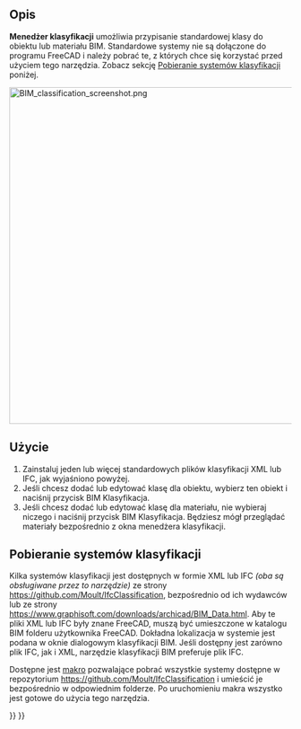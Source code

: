 <languages/>

{{Docnav/pl
|[[BIM_IfcProperties/pl|Menadżer właściwości IFC]]
|[[BIM_Layers/pl|Warstwy]]
|[[BIM_Workbench/pl|środowisko pracy BIM]]
|IconL=BIM_IfcProperties.svg
|IconR=BIM_Layers.svg
|IconC=Workbench_BIM.svg
}}

{{GuiCommand/pl
|Name=BIM Classification
|Name/pl=BIM: Klasyfikacja
|MenuLocation=Zarządzanie → Klasyfikacja
|Workbenches=[[BIM_Workbench/pl|BIM]]
}}

<span id="Description"></span>
==Opis==

'''Menedżer klasyfikacji''' umożliwia przypisanie standardowej klasy do obiektu lub materiału BIM. Standardowe systemy nie są dołączone do programu FreeCAD i należy pobrać te, z których chce się korzystać przed użyciem tego narzędzia. Zobacz sekcję [[#Pobieranie_systemów_klasyfikacji|Pobieranie systemów klasyfikacji]] poniżej.

[[Image:BIM classification screenshot.png|600px]]
{{Caption|Menedżer klasyfikacji}}

<span id="Usage"></span>
==Użycie==

# Zainstaluj jeden lub więcej standardowych plików klasyfikacji XML lub IFC, jak wyjaśniono powyżej.
# Jeśli chcesz dodać lub edytować klasę dla obiektu, wybierz ten obiekt i naciśnij przycisk BIM Klasyfikacja.
# Jeśli chcesz dodać lub edytować klasę dla materiału, nie wybieraj niczego i naciśnij przycisk BIM Klasyfikacja. Będziesz mógł przeglądać materiały bezpośrednio z okna menedżera klasyfikacji.

<span id="Downloading_classification_systems"></span>
==Pobieranie systemów klasyfikacji==

Kilka systemów klasyfikacji jest dostępnych w formie XML lub IFC ''(oba są obsługiwane przez to narzędzie)'' ze strony https://github.com/Moult/IfcClassification, bezpośrednio od ich wydawców lub ze strony https://www.graphisoft.com/downloads/archicad/BIM_Data.html. Aby te pliki XML lub IFC były znane FreeCAD, muszą być umieszczone w katalogu BIM folderu użytkownika FreeCAD. Dokładna lokalizacja w systemie jest podana w oknie dialogowym klasyfikacji BIM. Jeśli dostępny jest zarówno plik IFC, jak i XML, narzędzie klasyfikacji BIM preferuje plik IFC.

Dostępne jest [[Macro_Download_Classifications/pl|makro]] pozwalające pobrać wszystkie systemy dostępne w repozytorium https://github.com/Moult/IfcClassification i umieścić je bezpośrednio w odpowiednim folderze. Po uruchomieniu makra wszystko jest gotowe do użycia tego narzędzia.


{{Docnav/pl
|[[BIM_IfcProperties/pl|Menadżer właściwości IFC]]
|[[BIM_Layers/pl|Warstwy]]
|[[BIM_Workbench/pl|środowisko pracy BIM]]
|IconL=BIM_IfcProperties.svg
|IconR=BIM_Layers.svg
|IconC=Workbench_BIM.svg
}}

{{BIM_Tools_navi{{#translation:}}}}
{{Userdocnavi{{#translation:}}}}